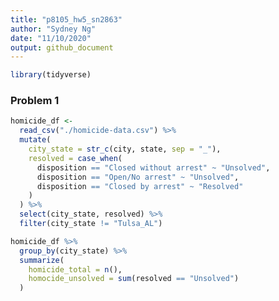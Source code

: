 ```yaml
---
title: "p8105_hw5_sn2863"
author: "Sydney Ng"
date: "11/10/2020"
output: github_document
---
```


```r
library(tidyverse)
```

### Problem 1

```r
homicide_df <-
  read_csv("./homicide-data.csv") %>%
  mutate(
    city_state = str_c(city, state, sep = "_"),
    resolved = case_when(
      disposition == "Closed without arrest" ~ "Unsolved",
      disposition == "Open/No arrest" ~ "Unsolved",
      disposition == "Closed by arrest" ~ "Resolved"
    )
  ) %>%
  select(city_state, resolved) %>%
  filter(city_state != "Tulsa_AL")

homicide_df %>%
  group_by(city_state) %>%
  summarize(
    homicide_total = n(),
    homocide_unsolved = sum(resolved == "Unsolved")
  )
```

